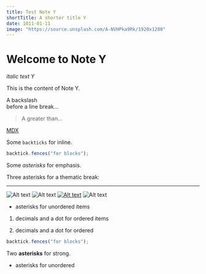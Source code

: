 ```yaml
---
title: Test Note Y
shortTitle: A shorter title Y
date: 1011-01-11
image: "https://source.unsplash.com/A-NVHPka9Rk/1920x1280"
---
```


# Welcome to Note Y

_italic text Y_

This is the content of Note Y.

A backslash\
before a line break…

> A greater than…

[MDX](https://mdxjs.com "title")

Some `backticks` for inline.

```js
backtick.fences("for blocks");
```

Some _asterisks_ for emphasis.

Three asterisks for a thematic break:

---

![Alt text](/logo.png "title")
![Alt text](/{frontmatter.image} "title")
[![Alt text]({frontmatter.image})](https://digitalocean.com)
![Alt text]({frontmatter.image} "title")


- asterisks for unordered items

1. decimals and a dot for ordered items

1. decimals and a dot for ordered

```js
backtick.fences("for blocks");
```

Two **asterisks** for strong.

- asterisks for unordered
